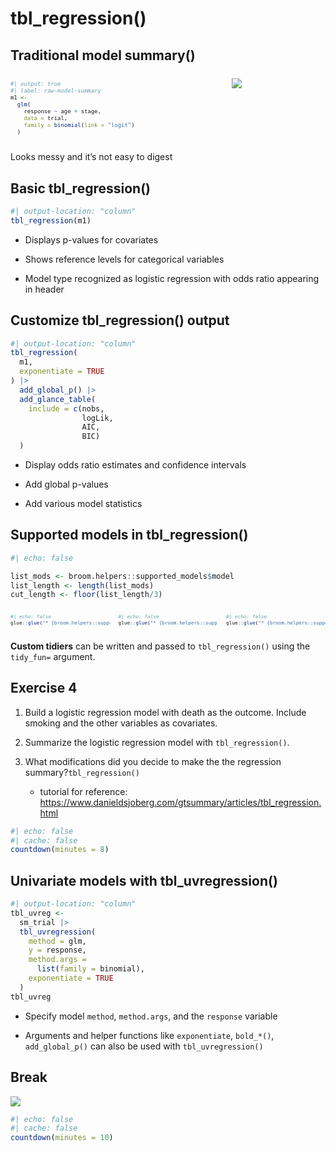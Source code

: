 # tbl_regression()

## Traditional model summary()

::: columns
::: {.column width="50%" style="font-size:0.75em;font-family:monospace"}
```r
#| output: true
#| label: raw-model-summary
m1 <- 
  glm(
    response ~ age + stage,
    data = trial,
    family = binomial(link = "logit")
  )
```
:::

::: {.column width="50%" style="font-size:0.5em;"}
![](images/raw-output-logistic-regression.png)
:::
:::

Looks [messy]{.emphasis} and it's not easy to digest

## Basic tbl_regression()

```r
#| output-location: "column"
tbl_regression(m1)
```

-   Displays [p-values]{.emphasis} for covariates

-   Shows [reference levels]{.emphasis} for categorical variables

-   [Model type recognized]{.emphasis} as logistic regression with odds ratio appearing in header

## Customize tbl_regression() output

```r
#| output-location: "column"
tbl_regression(
  m1,
  exponentiate = TRUE
) |> 
  add_global_p() |>
  add_glance_table(
    include = c(nobs,
                logLik,
                AIC,
                BIC)
  )
```

-   Display [odds ratio]{.emphasis} estimates and [confidence intervals]{.emphasis}

-   Add [global p-values]{.emphasis}

-   Add various model statistics

## Supported models in tbl_regression()

```r
#| echo: false

list_mods <- broom.helpers::supported_models$model
list_length <- length(list_mods)
cut_length <- floor(list_length/3)

```

::: {.columns style="font-size:0.65em"}
::: {.column width="30%"}

```r
#| echo: false
glue::glue("* {broom.helpers::supported_models$model[1:cut_length]} <br>") 
```

:::

::: {.column width="30%"}

```r
#| echo: false
glue::glue("* {broom.helpers::supported_models$model[(cut_length + 1): (2*cut_length)]} <br>") 
```

:::

::: {.column width="30%"}

```r
#| echo: false
glue::glue("* {broom.helpers::supported_models$model[(2*cut_length + 1):list_length]} <br>")
```

:::
:::

**Custom tidiers** can be written and passed to `tbl_regression()` using the `tidy_fun=` argument.

## Exercise 4

1.  Build a logistic regression model with death as the outcome. Include smoking and the other variables as covariates.

2.  Summarize the logistic regression model with `tbl_regression()`.

3.  What modifications did you decide to make the the regression summary?`tbl_regression()`

    -   tutorial for reference: [https://www.danieldsjoberg.com/gtsummary/articles/tbl_regression.html](https://www.danieldsjoberg.com/gtsummary/articles/tbl_regression.html)

```r
#| echo: false
#| cache: false
countdown(minutes = 8)
```

## Univariate models with tbl_uvregression()

```r
#| output-location: "column"
tbl_uvreg <- 
  sm_trial |> 
  tbl_uvregression(
    method = glm,
    y = response,
    method.args = 
      list(family = binomial),
    exponentiate = TRUE
  )
tbl_uvreg
```

-   Specify model `method`, `method.args`, and the `response` variable

-   Arguments and helper functions like `exponentiate`, `bold_*()`, `add_global_p()` can also be used with `tbl_uvregression()`

## Break

![](images/MILLIE-elevator-dance.gif)

```r
#| echo: false
#| cache: false
countdown(minutes = 10)
```
